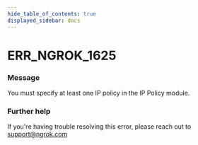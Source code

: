 ```yaml
---
hide_table_of_contents: true
displayed_sidebar: docs
---
```



# ERR_NGROK_1625

### Message

You must specify at least one IP policy in the IP Policy module.

<ErrorDetails error="err_ngrok_1625" />

### Further help

If you're having trouble resolving this error, please reach out to [support@ngrok.com](mailto:support@ngrok.com?subject=Help%20with%20ERR_NGROK_1625)
